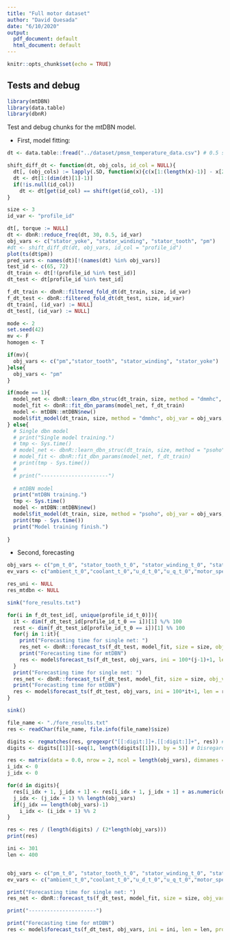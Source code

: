 ```yaml
---
title: "Full motor dataset"
author: "David Quesada"
date: "6/10/2020"
output:
  pdf_document: default
  html_document: default
---
```


```r
knitr::opts_chunk$set(echo = TRUE)
```

## Tests and debug

```r
library(mtDBN)
library(data.table)
library(dbnR)
```

Test and debug chunks for the mtDBN model.

* First, model fitting:

```r
dt <- data.table::fread("../dataset/pmsm_temperature_data.csv") # 0.5 secs between rows
```

```r
shift_diff_dt <- function(dt, obj_cols, id_col = NULL){
  dt[, (obj_cols) := lapply(.SD, function(x){c(x[1:(length(x)-1)] - x[2:length(x)],NA)}), .SDcols = obj_cols]
  dt <- dt[1:(dim(dt)[1]-1)]
  if(!is.null(id_col))
    dt <- dt[get(id_col) == shift(get(id_col), -1)]
}

size <- 3
id_var <- "profile_id"

dt[, torque := NULL]
dt <- dbnR::reduce_freq(dt, 30, 0.5, id_var)
obj_vars <- c("stator_yoke", "stator_winding", "stator_tooth", "pm")
#dt <- shift_diff_dt(dt, obj_vars, id_col = "profile_id")
plot(ts(dt$pm))
pred_vars <- names(dt)[!(names(dt) %in% obj_vars)]
test_id <- c(65, 72)
dt_train <- dt[!(profile_id %in% test_id)]
dt_test <- dt[profile_id %in% test_id]

f_dt_train <- dbnR::filtered_fold_dt(dt_train, size, id_var)
f_dt_test <- dbnR::filtered_fold_dt(dt_test, size, id_var)
dt_train[, (id_var) := NULL]
dt_test[, (id_var) := NULL]
```

```r
mode <- 2
set.seed(42)
mv <- F
homogen <- T

if(mv){
  obj_vars <- c("pm","stator_tooth", "stator_winding", "stator_yoke")
}else{
  obj_vars <- "pm"
}

if(mode == 1){
  model_net <- dbnR::learn_dbn_struc(dt_train, size, method = "dmmhc", f_dt = f_dt_train)
  model_fit <- dbnR::fit_dbn_params(model_net, f_dt_train)
  model <- mtDBN::mtDBN$new()
  model$fit_model(dt_train, size, method = "dmmhc", obj_var = obj_vars, mv = mv, homogen = homogen, min_ind = 300, max_depth = 6, f_dt = f_dt_train, prune_val = 0.045)
} else{
  # Single dbn model
  # print("Single model training.")
  # tmp <- Sys.time()
  # model_net <- dbnR::learn_dbn_struc(dt_train, size, method = "psoho", f_dt = f_dt_train, n_it = 50, n_ind = 50, gb_cte = 0.5, lb_cte = 0.5, r_probs = c(-0.5, 1.5), v_probs = c(10,65,25))
  # model_fit <- dbnR::fit_dbn_params(model_net, f_dt_train)
  # print(tmp - Sys.time())
  # 
  # print("----------------------")
  
  # mtDBN model
  print("mtDBN training.")
  tmp <- Sys.time()
  model <- mtDBN::mtDBN$new()
  model$fit_model(dt_train, size, method = "psoho", obj_var = obj_vars, mv = mv, homogen = homogen, min_ind = 300, max_depth = 6, f_dt = f_dt_train, n_it = 20, n_ind = 50, gb_cte = 0.5, lb_cte = 0.5, r_probs = c(-0.5, 1.5), v_probs = c(10,65,25), prune_val = 0.003) # 0.045
  print(tmp - Sys.time())
  print("Model training finish.")
  
} 

```

* Second, forecasting 

```r
obj_vars <- c("pm_t_0", "stator_tooth_t_0", "stator_winding_t_0", "stator_yoke_t_0")
ev_vars <- c("ambient_t_0","coolant_t_0","u_d_t_0","u_q_t_0","motor_speed_t_0","i_d_t_0","i_q_t_0")

res_uni <- NULL
res_mtdbn <- NULL

sink("fore_results.txt")

for(i in f_dt_test_id[, unique(profile_id_t_0)]){
  it <- dim(f_dt_test_id[profile_id_t_0 == i])[1] %/% 100
  rest <- dim(f_dt_test_id[profile_id_t_0 == i])[1] %% 100
  for(j in 1:it){
    print("Forecasting time for single net: ")
    res_net <- dbnR::forecast_ts(f_dt_test, model_fit, size = size, obj_vars = obj_vars, ini = 100*(j-1)+1, len = 100, prov_ev = ev_vars, plot_res = F)
    print("Forecasting time for mtDBN")
    res <- model$forecast_ts(f_dt_test, obj_vars, ini = 100*(j-1)+1, len = 100, prov_ev = ev_vars, plot_res = F)
  }
  print("Forecasting time for single net: ")
  res_net <- dbnR::forecast_ts(f_dt_test, model_fit, size = size, obj_vars = obj_vars, ini = 100*it+1, len = rest, prov_ev = ev_vars, plot_res = F)
  print("Forecasting time for mtDBN")
  res <- model$forecast_ts(f_dt_test, obj_vars, ini = 100*it+1, len = rest, prov_ev = ev_vars, plot_res = F)
}

sink()

file_name <- "./fore_results.txt"
res <- readChar(file_name, file.info(file_name)$size)

digits <- regmatches(res, gregexpr("[[:digit:]]+.[[:digit:]]+", res)) # All decimal numbers
digits <- digits[[1]][-seq(1, length(digits[[1]]), by = 5)] # Disregard the execution times

res <- matrix(data = 0.0, nrow = 2, ncol = length(obj_vars), dimnames = list(c("simple", "mtdbn"), obj_vars))
i_idx <- 0
j_idx <- 0

for(d in digits){
  res[i_idx + 1, j_idx + 1] <- res[i_idx + 1, j_idx + 1] + as.numeric(d)
  j_idx <- (j_idx + 1) %% length(obj_vars)
  if(j_idx == length(obj_vars)-1)
    i_idx <- (i_idx + 1) %% 2
}

res <- res / (length(digits) / (2*length(obj_vars)))
print(res)

```

```r
ini <- 301
len <- 400


obj_vars <- c("pm_t_0", "stator_tooth_t_0", "stator_winding_t_0", "stator_yoke_t_0")
ev_vars <- c("ambient_t_0","coolant_t_0","u_d_t_0","u_q_t_0","motor_speed_t_0","i_d_t_0","i_q_t_0")

print("Forecasting time for single net: ")
res_net <- dbnR::forecast_ts(f_dt_test, model_fit, size = size, obj_vars = obj_vars, ini = ini, len = len, prov_ev = ev_vars)

print("----------------------")

print("Forecasting time for mtDBN")
res <- model$forecast_ts(f_dt_test, obj_vars, ini = ini, len = len, prov_ev = ev_vars)

```

